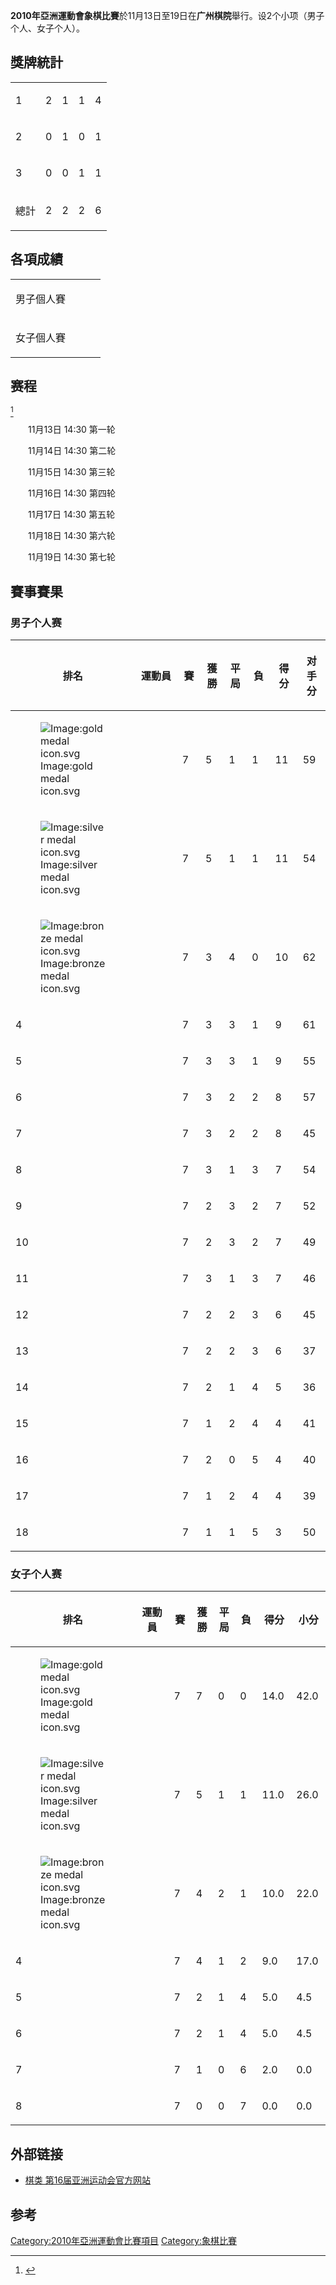 '''2010年亞洲運動會象棋比賽'''於11月13日至19日在'''广州棋院'''舉行。设2个小项（男子个人、女子个人）。

== 獎牌統計 ==
{| {{RankedMedalTable|class=wikitable sortable}}
|-
| 1 ||align=left| {{flagIOC2|CHN|2010年亞洲運動會}} || 2 || 1 || 1 || 4
|-
| 2 ||align=left| {{flagIOC2|VIE|2010年亞洲運動會}} || 0 || 1 || 0 || 1
|-
| 3 ||align=left| {{flagIOC2|TPE|2010年亞洲運動會}} || 0 || 0 || 1 || 1
|- class="sortbottom"
!colspan=2| 總計 || 2 || 2 || 2 || 6
|}
<!-- 按格式替换即可
|-
| 1 ||align=left| {{}} || 0 || 0 || 0 || 0
-->

== 各項成績 ==
{| {{MedalistTable|type=項目|columns=1|labelwidth=180px|style=font-size:small;}}
|-
|男子個人賽
| {{flagIOC2athlete|[[洪智|洪智]]|CHN|2010年亞洲運動會}}
| {{flagIOC2athlete|[[阮成保|阮成保]]|VIE|2010年亞洲運動會}}
| {{flagIOC2athlete|[[吕钦|吕钦]]|CHN|2010年亞洲運動會}}
|-
|女子個人賽
| {{flagIOC2athlete|[[唐丹|唐丹]]|CHN|2010年亞洲運動會}}
| {{flagIOC2athlete|[[王琳娜|王琳娜]]|CHN|2010年亞洲運動會}}
| {{flagIOC2athlete|[[高懿屏|高懿屏]]|TPE|2010年亞洲運動會}}
|}

== 赛程 ==
<ref>{{Cite web |url=http://post.weiqi.tom.com/s/FD000AB32958_2.html |title=亚运会围棋全家福：“神秘之师”朝鲜仅参加女团及混双赛 |accessdate=2010-11-22 |archive-date=2012-07-12 |archive-url=https://archive.is/20120712165804/http://post.weiqi.tom.com/s/FD000AB32958_2.html |dead-url=yes }}</ref>

　　11月13日 14:30 第一轮

　　11月14日 14:30 第二轮

　　11月15日 14:30 第三轮

　　11月16日 14:30 第四轮

　　11月17日 14:30 第五轮

　　11月18日 14:30 第六轮

　　11月19日 14:30 第七轮

==賽事賽果==
===男子个人赛===
{| class=wikitable style="text-align:center; font-size:90%"
!width=40|排名
!width=250|運動員
!width=50|賽
!width=50|獲勝    
!width=50|平局
!width=50|負
!width=70|得分
!width=70|对手分
|-
|[[Image:gold_medal_icon.svg|Image:gold medal icon.svg]]
|style="text-align:left"|{{flagIOC2athlete|[[洪智|洪智]]|CHN|2010年亞洲運動會}}
|7||5||1||1||11||59
|-
|[[Image:silver_medal_icon.svg|Image:silver medal icon.svg]]
|style="text-align:left"|{{flagIOC2athlete|[[阮成保|阮成保]]|VIE|2010年亞洲運動會}}
|7||5||1||1||11||54
|-
|[[Image:bronze_medal_icon.svg|Image:bronze medal icon.svg]]
|style="text-align:left"|{{flagIOC2athlete|[[吕钦|吕钦]]|CHN|2010年亞洲運動會}}
|7||3||4||0||10||62
|-
|4
|style="text-align:left"|{{flagIOC2athlete|[[吴贵临|吴贵临]]|TPE|2010年亞洲運動會}}
|7||3||3||1||9||61
|-
|5
|style="text-align:left"|{{flagIOC2athlete|[[赖理兄|赖理兄]]|VIE|2010年亞洲運動會}}
|7||3||3||1||9||55
|-
|6
|style="text-align:left"|{{flagIOC2athlete|[[赵汝权|赵汝权]]|HKG|2010年亞洲運動會}}
|7||3||2||2||8||57
|-
|7
|style="text-align:left"|{{flagIOC2athlete|[[马仲威|马仲威]]|TPE|2010年亞洲運動會}}
|7||3||2||2||8||45
|-
|8
|style="text-align:left"|{{flagIOC2athlete|[[李锦欢|李锦欢]]|MAC|2010年亞洲運動會}}
|7||3||1||3||7||54
|-
|9
|style="text-align:left"|{{flagIOC2athlete|[[吴宗翰|吴宗翰]]|SIN|2010年亞洲運動會}}
|7||2||3||2||7||52
|-
|10
|style="text-align:left"|{{flagIOC2athlete|[[陈振杰|陈振杰]]|HKG|2010年亞洲運動會}}
|7||2||3||2||7||49
|-
|11
|style="text-align:left"|{{flagIOC2athlete|[[黄运兴|黄运兴]]|MAS|2010年亞洲運動會}}
|7||3||1||3||7||46
|-
|12
|style="text-align:left"|{{flagIOC2athlete|[[黎金福|黎金福]]|MAS|2010年亞洲運動會}}
|7||2||2||3||6||45
|-
|13
|style="text-align:left"|{{flagIOC2athlete|[[赖才|赖才]]|CAM|2010年亞洲運動會}}
|7||2||2||3||6||37
|-
|14
|style="text-align:left"|{{flagIOC2athlete|[[郭裕隆|郭裕隆]]|MAC|2010年亞洲運動會}}
|7||2||1||4||5||36
|-
|15
|style="text-align:left"|{{flagIOC2athlete|[[邱亮|邱亮]]|CAM|2010年亞洲運動會}}
|7||1||2||4||4||41
|-
|16
|style="text-align:left"|{{flagIOC2athlete|[[蔡世和|蔡世和]]|PHI|2010年亞洲運動會}}
|7||2||0||5||4||40
|-
|17
|style="text-align:left"|{{flagIOC2athlete|[[所司和晴|所司和晴]]|JPN|2010年亞洲運動會}}
|7||1||2||4||4||39
|-
|18
|style="text-align:left"|{{flagIOC2athlete|[[洪家川|洪家川]]|PHI|2010年亞洲運動會}}
|7||1||1||5||3||50
|}

===女子个人赛===
{| class=wikitable style="text-align:center; font-size:90%"
!width=40|排名
!width=250|運動員
!width=50|賽
!width=50|獲勝    
!width=50|平局
!width=50|負
!width=70|得分
!width=70|小分
|-
|[[Image:gold_medal_icon.svg|Image:gold medal icon.svg]]
|style="text-align:left"|{{flagIOC2athlete|[[唐丹|唐丹]]|CHN|2010年亞洲運動會}}
|7||7||0||0||14.0||42.0 
|-
|[[Image:silver_medal_icon.svg|Image:silver medal icon.svg]]
|style="text-align:left"|{{flagIOC2athlete|[[王琳娜|王琳娜]]|CHN|2010年亞洲運動會}}
|7||5||1||1||11.0||26.0 
|-
|[[Image:bronze_medal_icon.svg|Image:bronze medal icon.svg]]
|style="text-align:left"|{{flagIOC2athlete|[[高懿屏|高懿屏]]|TPE|2010年亞洲運動會}}
|7||4||2||1||10.0||22.0 
|-
|4
|style="text-align:left"|{{flagIOC2athlete|[[吴兰香|吴兰香]]|VIE|2010年亞洲運動會}}
|7||4||1||2||9.0||17.0 
|-
|5
|style="text-align:left"|{{flagIOC2athlete|[[林嘉欣_(象棋棋手)|林嘉欣]]|HKG|2010年亞洲運動會}}
|7||2||1||4||5.0||4.5 
|-
|6
|style="text-align:left"|{{flagIOC2athlete|[[黄氏海平|黄氏海平]]|VIE|2010年亞洲運動會}}
|7||2||1||4||5.0||4.5 
|-
|7
|style="text-align:left"|{{flagIOC2athlete|[[彭柔安|彭柔安]]|TPE|2010年亞洲運動會}}
|7||1||0||6||2.0||0.0 
|-
|8
|style="text-align:left"|{{flagIOC2athlete|[[池田彩歌|池田彩歌]]|JPN|2010年亞洲運動會}}
|7||0||0||7||0.0||0.0 
|}

== 外部链接 ==
*[http://www.gz2010.cn/08/0721/11/4HCEFBK90078001F.html 棋类 第16届亚洲运动会官方网站]{{Wayback|url=http://www.gz2010.cn/08/0721/11/4HCEFBK90078001F.html |date=20200813192931 }}
== 参考 ==
{{reflist}}
{{2010年亞洲運動會項目}}

[[Category:2010年亞洲運動會比賽項目|Category:2010年亞洲運動會比賽項目]]
[[Category:象棋比賽|Category:象棋比賽]]